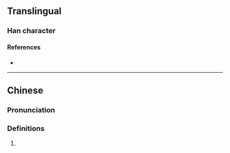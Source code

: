 {{character info/new}}
==Translingual==

===Han character===
{{Han char|rn=86|rad=火|as=06|sn=10|four=93814|canj=FJHP|ids=⿰火宅}}

====References====
* {{Han ref|kx=0671.070|dkj=19024|hdz=32201.020|uh=70E2|ud=28898|bh=D270|bd=53872}}

----

==Chinese==
{{zh-forms}}

===Pronunciation===
{{zh-pron
|m=chè
|c=caak3
|mc=
|oc=
|ma=
|cat=
}}

===Definitions===
{{zh-hanzi}}

# {{rfdef|lang=zh}}